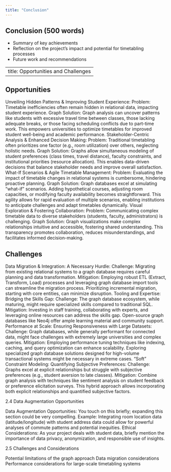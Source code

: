 ```yaml
---
title: "Conclusion" 
---
```



## Conclusion (500 words)

* Summary of key achievements
* Reflection on the project's impact and potential for timetabling processes
* Future work and recommendations


---
title: Opportunities and Challenges
---

## Opportunities

Unveiling Hidden Patterns & Improving Student Experience:
Problem: Timetable inefficiencies often remain hidden in relational data, impacting student experience.
Graph Solution: Graph analysis can uncover patterns like students with excessive travel time between classes, those lacking adequate breaks, or those facing scheduling conflicts due to part-time work. This empowers universities to optimize timetables for improved student well-being and academic performance.
Stakeholder-Centric Analysis & Enhanced Decision Making:
Problem: Traditional timetabling often prioritizes one factor (e.g., room utilization) over others, neglecting holistic needs.
Graph Solution: Graphs allow simultaneous modeling of student preferences (class times, travel distance), faculty constraints, and institutional priorities (resource allocation). This enables data-driven decisions that balance stakeholder needs and improve overall satisfaction.
What-If Scenarios & Agile Timetable Management:
Problem: Evaluating the impact of timetable changes in relational systems is cumbersome, hindering proactive planning.
Graph Solution: Graph databases excel at simulating "what-if" scenarios. Adding hypothetical courses, adjusting room capacities, or modifying faculty availability becomes straightforward. This agility allows for rapid evaluation of multiple scenarios, enabling institutions to anticipate challenges and adapt timetables dynamically.
Visual Exploration & Fostering Collaboration:
Problem: Communicating complex timetable data to diverse stakeholders (students, faculty, administrators) is challenging.
Graph Solution: Graph visualizations make complex relationships intuitive and accessible, fostering shared understanding. This transparency promotes collaboration, reduces misunderstandings, and facilitates informed decision-making.

## Challenges
Data Migration & Integration: A Necessary Hurdle:
Challenge: Migrating from existing relational systems to a graph database requires careful planning and data transformation.
Mitigation: Employing robust ETL (Extract, Transform, Load) processes and leveraging graph database import tools can streamline the migration process. Prioritizing incremental migration, starting with core entities, can minimize disruption.
Tooling and Expertise: Bridging the Skills Gap:
Challenge: The graph database ecosystem, while maturing, might require specialized skills compared to traditional SQL.
Mitigation: Investing in staff training, collaborating with experts, and leveraging online resources can address the skills gap. Open-source graph databases like Neo4j offer ample learning material and community support.
Performance at Scale: Ensuring Responsiveness with Large Datasets:
Challenge: Graph databases, while generally performant for connected data, might face challenges with extremely large universities and complex queries.
Mitigation: Employing performance tuning techniques like indexing, caching, and query optimization can enhance scalability. Exploring specialized graph database solutions designed for high-volume transactional systems might be necessary in extreme cases.
"Soft" Constraint Modeling: Quantifying Subjective Preferences:
Challenge: Graphs excel at explicit relationships but struggle with subjective preferences (e.g., student aversion to late classes).
Mitigation: Combine graph analysis with techniques like sentiment analysis on student feedback or preference elicitation surveys. This hybrid approach allows incorporating both explicit relationships and quantified subjective factors.

2.4 Data Augmentation Opportunities

Data Augmentation Opportunities: You touch on this briefly; expanding this section could be very compelling.
Example: Integrating room location data (latitude/longitude) with student address data could allow for powerful analyses of commute patterns and potential inequities.
Ethical Considerations: As your project deals with student data, briefly mention the importance of data privacy, anonymization, and responsible use of insights.

2.5 Challenges and Considerations

Potential limitations of the graph approach
Data migration considerations
Performance considerations for large-scale timetabling systems

